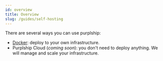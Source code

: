 ```yaml
---
id: overview
title: Overview
slug: /guides/self-hosting
---
```


There are several ways you can use purplship:

- [Docker](self-hosting/docker): deploy to your own infrastructure.
- Purplship Cloud (_coming soon_): you don't need to deploy anything.
We will manage and scale your infrastructure.
